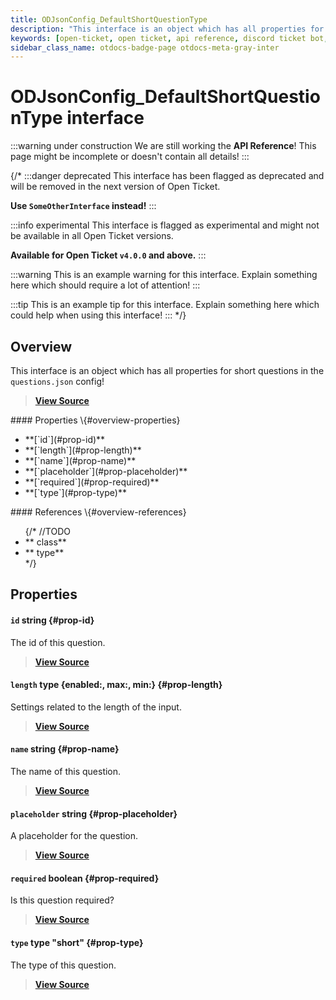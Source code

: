 ```yaml
---
title: ODJsonConfig_DefaultShortQuestionType
description: "This interface is an object which has all properties for short questions in the `questions.json` config!"
keywords: [open-ticket, open ticket, api reference, discord ticket bot, interface]
sidebar_class_name: otdocs-badge-page otdocs-meta-gray-inter
---
```

<head>
    <link rel="apple-touch-icon" href="/img/logo_vertical.png"/>
</head>

# ODJsonConfig_DefaultShortQuestionType <M color="gray">interface</M>

:::warning under construction
We are still working the **API Reference**! This page might be incomplete or doesn't contain all details!
:::

{/*
:::danger deprecated
This interface has been flagged as deprecated and will be removed in the next version of Open Ticket.

**Use `SomeOtherInterface` instead!**
:::

:::info experimental
This interface is flagged as experimental and might not be available in all Open Ticket versions.

**Available for Open Ticket `v4.0.0` and above.**
:::

:::warning
This is an example warning for this interface. Explain something here which should require a lot of attention!
:::

:::tip
This is an example tip for this interface. Explain something here which could help when using this interface!
:::
*/}

## Overview
This interface is an object which has all properties for short questions in the `questions.json` config!

> [**View Source**](https://otgithub.dj-dj.be/tree/main/src/core/api/defaults/config.ts#L550)

<FlexHorizontal>
<div style={{width:"50%"}} className="otdocs-flex-mobile-width">
    #### Properties \{#overview-properties}
    <ul>
        <li>**[`id`](#prop-id)**</li>
        <li>**[`length`](#prop-length)**</li>
        <li>**[`name`](#prop-name)**</li>
        <li>**[`placeholder`](#prop-placeholder)**</li>
        <li>**[`required`](#prop-required)**</li>
        <li>**[`type`](#prop-type)**</li>
    </ul>
</div>
<div style={{width:"50%"}} className="otdocs-flex-mobile-width">
    #### References \{#overview-references}
    <ul>
        {/*
        //TODO
        <li>**<code><ApiUrl url="class:ODId" label="api.ODId"/></code> <M color="purple">class</M>**</li>
        <li>**<code><ApiUrl url="type:ODExampleType" label="api.ODExampleType"/></code> <M color="brown">type</M>**</li>
        */}
    </ul>
</div>
</FlexHorizontal>

## Properties
<Divider></Divider>
#### `id` <M color="blue">string</M> <ApiBlock><ApiUrl url="js:string" label="string"/></ApiBlock> \{#prop-id}
The id of this question.

> [**View Source**](https://otgithub.dj-dj.be/tree/main/src/core/api/defaults/config.ts#L552)

<Divider></Divider>
#### `length` <M color="brown">type</M> <ApiBlock>\{enabled:<ApiUrl url="js:boolean" label="boolean"/>, max:<ApiUrl url="js:number" label="number"/>, min:<ApiUrl url="js:number" label="number"/>\}</ApiBlock> \{#prop-length}
Settings related to the length of the input.

> [**View Source**](https://otgithub.dj-dj.be/tree/main/src/core/api/defaults/config.ts#L563)

<Divider></Divider>
#### `name` <M color="blue">string</M> <ApiBlock><ApiUrl url="js:string" label="string"/></ApiBlock> \{#prop-name}
The name of this question.

> [**View Source**](https://otgithub.dj-dj.be/tree/main/src/core/api/defaults/config.ts#L554)

<Divider></Divider>
#### `placeholder` <M color="blue">string</M> <ApiBlock><ApiUrl url="js:string" label="string"/></ApiBlock> \{#prop-placeholder}
A placeholder for the question.

> [**View Source**](https://otgithub.dj-dj.be/tree/main/src/core/api/defaults/config.ts#L561)

<Divider></Divider>
#### `required` <M color="red">boolean</M> <ApiBlock><ApiUrl url="js:boolean" label="boolean"/></ApiBlock> \{#prop-required}
Is this question required?

> [**View Source**](https://otgithub.dj-dj.be/tree/main/src/core/api/defaults/config.ts#L559)

<Divider></Divider>
#### `type` <M color="brown">type</M> <ApiBlock>"short"</ApiBlock> \{#prop-type}
The type of this question.

> [**View Source**](https://otgithub.dj-dj.be/tree/main/src/core/api/defaults/config.ts#L556)

<Divider></Divider>
